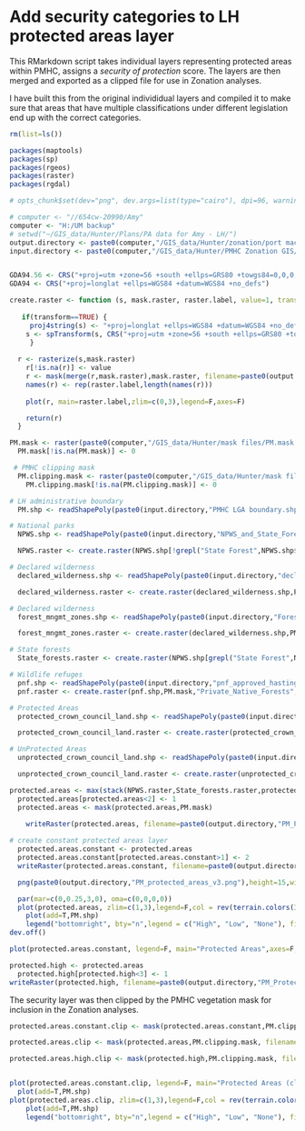 Add security categories to LH protected areas layer
========================================================

This RMarkdown script takes individual layers representing protected areas within PMHC, assigns a *security of protection* score.  The layers are then merged and exported as a clipped file for use in Zonation analyses.

I have built this from the original individidual layers and compiled it to make sure that areas that have multiple classifications under different legislation end up with the correct categories. 


```r
rm(list=ls())

packages(maptools)
packages(sp)
packages(rgeos)
packages(raster)
packages(rgdal)

# opts_chunk$set(dev="png", dev.args=list(type="cairo"), dpi=96, warning=FALSE,error=FALSE,echo=FALSE,message=FALSE,tidy=TRUE, results='hide')

# computer <- "//654cw-20990/Amy"
computer <- "H:/UM backup"
# setwd("~/GIS_data/Hunter/Plans/PA data for Amy - LH/")
output.directory <- paste0(computer,"/GIS_data/Hunter/zonation/port macquarie/")
input.directory <- paste0(computer,"/GIS_data/Hunter/PMHC Zonation GIS/")


GDA94.56 <- CRS("+proj=utm +zone=56 +south +ellps=GRS80 +towgs84=0,0,0,0,0,0,0 +units=m +no_defs")
GDA94 <- CRS("+proj=longlat +ellps=WGS84 +datum=WGS84 +no_defs")

create.raster <- function (s, mask.raster, raster.label, value=1, transform=FALSE) {
    
   if(transform==TRUE) {
     proj4string(s) <- "+proj=longlat +ellps=WGS84 +datum=WGS84 +no_defs"
    s <- spTransform(s, CRS("+proj=utm +zone=56 +south +ellps=GRS80 +towgs84=0,0,0,0,0,0,0 +units=m +no_defs"))
     }
    
  r <- rasterize(s,mask.raster)
    r[!is.na(r)] <- value
    r <- mask(merge(r,mask.raster),mask.raster, filename=paste0(output.directory,raster.label), format="GTiff", overwrite=T)
    names(r) <- rep(raster.label,length(names(r)))
    
    plot(r, main=raster.label,zlim=c(0,3),legend=F,axes=F)

    return(r)
  }

PM.mask <- raster(paste0(computer,"/GIS_data/Hunter/mask files/PM.mask.tif"))
  PM.mask[!is.na(PM.mask)] <- 0

 # PMHC clipping mask
  PM.clipping.mask <- raster(paste0(computer,"/GIS_data/Hunter/mask files/PM.clipping.mask.tif"))
    PM.clipping.mask[!is.na(PM.clipping.mask)] <- 0

# LH administrative boundary
  PM.shp <- readShapePoly(paste0(input.directory,"PMHC LGA boundary.shp"), proj4=GDA94.56)
```


```r

# National parks
  NPWS.shp <- readShapePoly(paste0(input.directory,"NPWS_and_State_Forest_land.shp"), proj4 = GDA94.56)

  NPWS.raster <- create.raster(NPWS.shp[!grepl("State Forest",NPWS.shp$TYPE),],PM.mask,raster.label = "NPWS.reserves", value=3)

# Declared wilderness
  declared_wilderness.shp <- readShapePoly(paste0(input.directory,"declared_wilderness.shp"), proj4string=GDA94.56)

  declared_wilderness.raster <- create.raster(declared_wilderness.shp,PM.mask,"declared_wilderness",value=3)

# Declared wilderness
  forest_mngmt_zones.shp <- readShapePoly(paste0(input.directory,"Forest_Corp_Conservation_Management_Zones.shp"), proj4string=GDA94.56)

  forest_mngmt_zones.raster <- create.raster(declared_wilderness.shp,PM.mask,"forest_mngmt_zones",value=3)

# State forests
  State_forests.raster <- create.raster(NPWS.shp[grepl("State Forest",NPWS.shp$TYPE),],PM.mask,"State_Forests",value=2)

# Wildlife refuges
  pnf.shp <- readShapePoly(paste0(input.directory,"pnf_approved_hastings_gda9456.shp"), proj4string=GDA94.56)
  pnf.raster <- create.raster(pnf.shp,PM.mask,"Private_Native_Forests",value=2)

# Protected Areas
  protected_crown_council_land.shp <- readShapePoly(paste0(input.directory,"Env_Zoned Council and Crown Land.shp"),proj4string=GDA94.56)

  protected_crown_council_land.raster <- create.raster(protected_crown_council_land.shp, PM.mask, "Protected_Crown_Council_protected_land",value=3)

# UnProtected Areas
  unprotected_crown_council_land.shp <- readShapePoly(paste0(input.directory,"unprotected Council and crown land.shp"),proj4string=GDA94.56)

  unprotected_crown_council_land.raster <- create.raster(unprotected_crown_council_land.shp, PM.mask, "Unprotected_Crown_Council_protected_land",value=2)

```


```r

protected.areas <- max(stack(NPWS.raster,State_forests.raster,protected_crown_council_land.raster,unprotected_crown_council_land.raster,declared_wilderness.raster,pnf.raster,forest_mngmt_zones.raster))
  protected.areas[protected.areas<2] <- 1
  protected.areas <- mask(protected.areas,PM.mask)
 
    writeRaster(protected.areas, filename=paste0(output.directory,"PM_ProtectedAreas_v3"), format="GTiff", overwrite=T)

# create constant protected areas layer
  protected.areas.constant <- protected.areas
  protected.areas.constant[protected.areas.constant>1] <- 2
  writeRaster(protected.areas.constant, filename=paste0(output.directory,"PM_ProtectedAreas_v3_Constant"), format="GTiff", overwrite=T)

  png(paste0(output.directory,"PM_protected_areas_v3.png"),height=15,width=15,units="cm",res=300, bg="transparent",pointsize=10)

  par(mar=c(0,0.25,3,0), oma=c(0,0,0,0))
  plot(protected.areas, zlim=c(1,3),legend=F,col = rev(terrain.colors(3)), main="Security of Protected Areas",axes=F, box=F)
    plot(add=T,PM.shp)
    legend("bottomright", bty="n",legend = c("High", "Low", "None"), fill = terrain.colors(3))
dev.off()

plot(protected.areas.constant, legend=F, main="Protected Areas",axes=F,box=F)

protected.high <- protected.areas
  protected.high[protected.high<3] <- 1
writeRaster(protected.high, filename=paste0(output.directory,"PM_ProtectedAreas_v3_High"), format="GTiff", overwrite=T)

```

The security layer was then clipped by the PMHC vegetation mask for inclusion in the Zonation analyses.

```r
protected.areas.constant.clip <- mask(protected.areas.constant,PM.clipping.mask, filename=paste0(output.directory,"ProtectedAreas_v3_Constant_clipped"), format="GTiff", overwrite=T)

protected.areas.clip <- mask(protected.areas,PM.clipping.mask, filename=paste0(output.directory,"ProtectedAreas_v3_clipped"), format="GTiff", overwrite=T)

protected.areas.high.clip <- mask(protected.high,PM.clipping.mask, filename=paste0(output.directory,"ProtectedAreas_v3_High_clipped"), format="GTiff", overwrite=T)


plot(protected.areas.constant.clip, legend=F, main="Protected Areas (clipped)",axes=F, box=F)
  plot(add=T,PM.shp)
plot(protected.areas.clip, zlim=c(1,3),legend=F,col = rev(terrain.colors(3)), main="Security of Protected Areas (clipped)",axes=F,box=F)
    plot(add=T,PM.shp)
    legend("bottomright", bty="n",legend = c("High", "Low", "None"), fill = terrain.colors(3))

```

